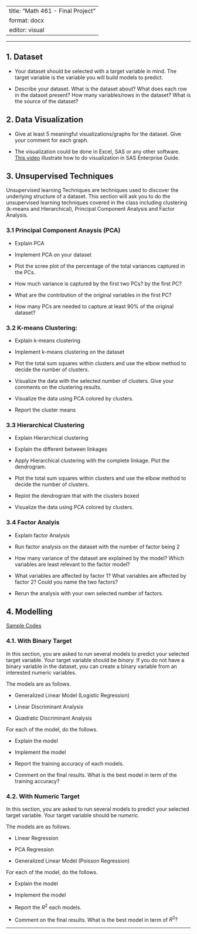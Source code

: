 
---
title: "Math 461 - Final Project"
format: docx
editor: visual
---

------------------------------------------------------------------------

## 1. Dataset

- Your dataset should be selected with a target variable in mind. The target variable is the variable you will build models to predict. 

- Describe your dataset. What is the dataset about? What does each row in the dataset present? How many variables/rows in the dataset?  What is the source of the dataset?

## 2. Data Visualization 

- Give at least 5 meaningful visualizations/graphs for the dataset. Give your comment for each graph. 

- The visualization could be done in Excel, SAS or any other software. [This video]() illustrate how to do visualization in SAS Enterprise Guide. 


## 3. Unsupervised Techniques

Unsupervised learning Techniques are techniques used to discover the underlying structure of a dataset. This section will ask you to do the unsupervised learning techniques covered in the class including clustering (k-means and Hierarchical), Principal Component Analysis and Factor Analysis. 


### 3.1 Principal Component Anaysis (PCA)

- Explain PCA

- Implement PCA on your dataset

- Plot the scree plot of the percentage of the total variances captured in the PCs.

- How much variance is captured by the first two PCs? by the first PC?

- What are the contribution of the original variables in the first PC?

- How many PCs are needed to capture at least 90% of the original dataset?

### 3.2 K-means Clustering: 

- Explain k-means clustering

- Implement k-means clustering on the dataset

- Plot the total sum squares within clusters and use the elbow method to decide the number of clusters.

- Visualize the data with the selected number of clusters. Give your comments on the clustering results.

- Visualize the data using PCA colored by clusters.

- Report the cluster means

### 3.3 Hierarchical Clustering

- Explain Hierarchical clustering

- Explain the different between linkages

- Apply Hierarchical clustering with the complete linkage. Plot the dendrogram.

- Plot the total sum squares within clusters and use the elbow method to decide the number of clusters.

- Replot the dendrogram that with the clusters boxed

- Visualize the data using PCA colored by clusters.

### 3.4 Factor Analyis

- Explain factor Analysis 

- Run factor analysis on the dataset with the number of factor being 2

- How many variance of the dataset are explained by the model? Which variables are least relevant to the factor model?

- What variables are affected by factor 1? What variables are affected by factor 2? Could you name the two factors?

- Rerun the analysis with your own selected number of factors. 

## 4. Modelling

[Sample Codes]()

### 4.1. With Binary Target 

In this section, you are asked to run several models to predict your selected target variable. Your target variable should be *binary.* If you do not have a binary variable in the dataset, you can create a binary variable from an interested numeric variables. 

The models are as follows. 

- Generalized Linear Model (Logistic Regression)

- Linear Discriminant Analysis

- Quadratic Discriminant Analysis

For each of the model, do the follows.

- Explain the model

- Implement the model

- Report the training accuracy of each models.  

- Comment on the final results.  What is the best model in term of the training accuracy?


### 4.2. With Numeric Target 

In this section, you are asked to run several models to predict your selected target variable. Your target variable should be *numeric*. 

The models are as follows. 

- Linear Regression

- PCA Regression

- Generalized Linear Model (Poisson Regression)


For each of the model, do the follows.

- Explain the model

- Implement the model

- Report the $R^2$ each models.  

- Comment on the final results.  What is the best model in term of $R^2?$

---


